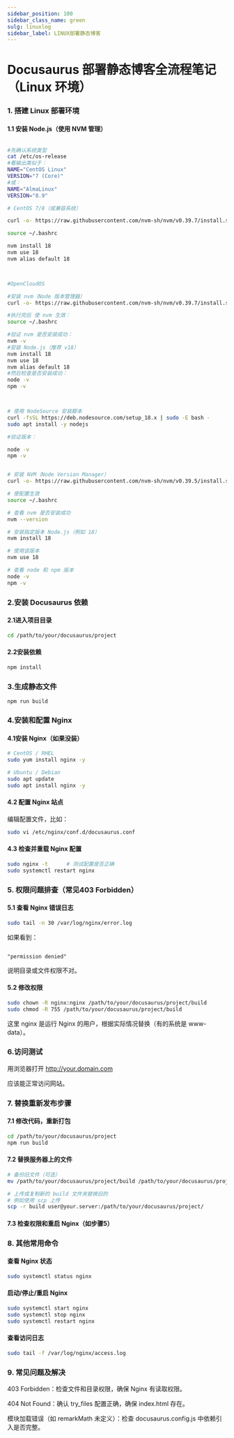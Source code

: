 ```yaml
---
sidebar_position: 100
sidebar_class_name: green
sulg: linuxlog
sidebar_label: LINUX部署静态博客
---
```



# Docusaurus 部署静态博客全流程笔记（Linux 环境）

 

### 1. 搭建 Linux 部署环境

#### 1.1 安装 Node.js（使用 NVM 管理）


```bash

#先确认系统类型
cat /etc/os-release
#看输出类似于：
NAME="CentOS Linux"
VERSION="7 (Core)"
#或：
NAME="AlmaLinux"
VERSION="8.9"

# CentOS 7/8（或兼容系统）

curl -o- https://raw.githubusercontent.com/nvm-sh/nvm/v0.39.7/install.sh | bash

source ~/.bashrc

nvm install 18
nvm use 18
nvm alias default 18



#OpenCloudOS

#安装 nvm（Node 版本管理器）
curl -o- https://raw.githubusercontent.com/nvm-sh/nvm/v0.39.7/install.sh | bash

#执行完后 使 nvm 生效：
source ~/.bashrc

#验证 nvm 是否安装成功：
nvm -v
#安装 Node.js（推荐 v18）
nvm install 18
nvm use 18
nvm alias default 18
#然后检查是否安装成功：
node -v
npm -v



# 使用 NodeSource 安装脚本
curl -fsSL https://deb.nodesource.com/setup_18.x | sudo -E bash -
sudo apt install -y nodejs

#验证版本：

node -v
npm -v


# 安装 NVM（Node Version Manager）
curl -o- https://raw.githubusercontent.com/nvm-sh/nvm/v0.39.5/install.sh | bash

# 使配置生效
source ~/.bashrc

# 查看 nvm 是否安装成功
nvm --version

# 安装指定版本 Node.js（例如 18）
nvm install 18

# 使用该版本
nvm use 18

# 查看 node 和 npm 版本
node -v
npm -v
```
### 2.安装 Docusaurus 依赖

#### 2.1进入项目目录

``` bash
cd /path/to/your/docusaurus/project

```

#### 2.2安装依赖


``` bash
npm install
```



### 3.生成静态文件
``` Node
npm run build
```
### 4.安装和配置 Nginx

#### 4.1安装 Nginx（如果没装）

```bash
# CentOS / RHEL
sudo yum install nginx -y

# Ubuntu / Debian
sudo apt update
sudo apt install nginx -y
```
#### 4.2 配置 Nginx 站点
编辑配置文件，比如：

``` bash
sudo vi /etc/nginx/conf.d/docusaurus.conf
```

#### 4.3 检查并重载 Nginx 配置
``` bash
sudo nginx -t      # 测试配置是否正确
sudo systemctl restart nginx

```

### 5. 权限问题排查（常见403 Forbidden）
#### 5.1 查看 Nginx 错误日志
```bash
sudo tail -n 30 /var/log/nginx/error.log
```
如果看到：

``` arduino
 
"permission denied"
```
说明目录或文件权限不对。
#### 5.2 修改权限
``` bash
sudo chown -R nginx:nginx /path/to/your/docusaurus/project/build
sudo chmod -R 755 /path/to/your/docusaurus/project/build
```
这里 nginx 是运行 Nginx 的用户，根据实际情况替换（有的系统是 www-data）。

### 6.访问测试
用浏览器打开 http://your.domain.com

应该能正常访问网站。

### 7. 替换重新发布步骤

#### 7.1 修改代码，重新打包
``` bash
cd /path/to/your/docusaurus/project
npm run build
```
#### 7.2 替换服务器上的文件
``` bash
# 备份旧文件（可选）
mv /path/to/your/docusaurus/project/build /path/to/your/docusaurus/project/build_backup_$(date +%F_%T)

# 上传或复制新的 build 文件夹替换旧的
# 例如使用 scp 上传
scp -r build user@your.server:/path/to/your/docusaurus/project/
```
#### 7.3 检查权限和重启 Nginx（如步骤5）

### 8. 其他常用命令
#### 查看 Nginx 状态
``` bash
sudo systemctl status nginx
```

#### 启动/停止/重启 Nginx
``` bash
sudo systemctl start nginx
sudo systemctl stop nginx
sudo systemctl restart nginx

```

#### 查看访问日志
``` bash
sudo tail -f /var/log/nginx/access.log

```

### 9. 常见问题及解决

403 Forbidden：检查文件和目录权限，确保 Nginx 有读取权限。

404 Not Found：确认 try_files 配置正确，确保 index.html 存在。

模块加载错误（如 remarkMath 未定义）：检查 docusaurus.config.js 中依赖引入是否完整。

